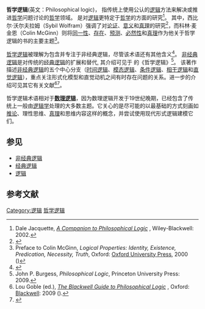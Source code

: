 '''哲学逻辑'''(英文：Philosophical logic)， 指传统上使用公认的[[逻辑|逻辑]]方法来解决或推进[[哲学|哲学]]问题讨论的[[哲学|哲学]]领域。  是对[[逻辑|逻辑]]更特定于[[哲学|哲学]]的方面的研究<ref>Dale Jacquette, ''[https://books.google.com/books?id=pzf7_sT58PUC&printsec=frontcover#v=onepage&q&f=false A Companion to Philosophical Logic] {{Wayback|url=https://books.google.com/books?id=pzf7_sT58PUC&printsec=frontcover#v=onepage&q&f=false |date=20200819200445 }}'', Wiley-Blackwell: 2002.</ref>。 其中，西比尔·沃尔夫拉姆（Sybil Wolfram）强调了对[[论证|论证]]、[[意义|意义]]和[[真理|真理]]的研究<ref>{{Cite book|title=Philosophical Logic: An Introduction|last=Wolfram|first=Sybil|publisher=Routledge: 1989|year=1989|isbn=0-415-02317-3}}</ref>，而科林·麦金恩（Colin McGinn）则将[[同一性|同一性]]、[[存在|存在]]、[[预测|预测]]、[[必然性|必然性]]和[[真理|真理]]作为他关于哲学逻辑的书的主要主题<ref>Preface to Colin McGinn, ''Logical Properties: Identity, Existence, Predication, Necessity, Truth'', Oxford: [[Oxford_University_Press|Oxford University Press]], 2000 ({{ISBN|0-19-926263-2}})</ref>。 

[[哲学逻辑|哲学逻辑]]被理解为包含并专注于非经典逻辑，尽管该术语还有其他含义<ref name="Burgess2009i">{{cite book|author=John P. Burgess|author-link=John P. Burgess|title=Philosophical logic|url=https://books.google.com/books?id=k32w3_wjBoYC&pg=PR7|year=2009|publisher=Princeton University Press|isbn=978-0-691-13789-6|pages=vii–viii|access-date=2021-07-01|archive-date=2020-08-06|archive-url=https://web.archive.org/web/20200806210429/https://books.google.com/books?id=k32w3_wjBoYC&pg=PR7|dead-url=no}}</ref>。 [[非经典逻辑|非经典逻辑]]是对传统的[[经典逻辑|经典逻辑]]的扩展和替代, 其介绍可见于 {{link-en|约翰·P·伯吉斯|John P. Burgess}} 的《哲学逻辑》<ref>John P. Burgess, ''Philosophical Logic'', Princeton University Press: 2009.</ref>。 该著作描述[[非经典逻辑|非经典逻辑]]的五个中心分支（[[时间逻辑|时间逻辑]]、[[模态逻辑|模态逻辑]]、[[条件逻辑|条件逻辑]]、[[相干逻辑|相干逻辑]]和[[直觉逻辑|直觉逻辑]]），重点关注形式化模型和直觉动机之间有时存在问题的关系。进一步的介绍可见其它有关文献<ref>Lou Goble (ed.), [https://books.google.com/books?id=aaO2f60YAwIC&dq=(The+Blackwell+Guide+to)+Philosophical+Logic&pg=PP1&ots=y5wP1HQkbh&source=bn&sig=gwaoap-A-Xxzx8daLihFbp2kdCk&hl=en&sa=X&oi=book_result&resnum=5&ct=result ''The Blackwell Guide to Philosophical Logic''] {{Wayback|url=https://books.google.com/books?id=aaO2f60YAwIC&dq=(The+Blackwell+Guide+to)+Philosophical+Logic&pg=PP1&ots=y5wP1HQkbh&source=bn&sig=gwaoap-A-Xxzx8daLihFbp2kdCk&hl=en&sa=X&oi=book_result&resnum=5&ct=result |date=20200818214838 }}, Oxford: [[Blackwell_Publishing|Blackwell]]: 2009 ({{ISBN|0-631-20693-0}}).</ref><ref>{{citation |title=Handbook of Philosophical Logic |editor1=Gabbay, Dov M. |editor2=Guenthner, Franz |url=https://www.springer.com/series/6024 |accessdate=2021-07-01 |archive-date=2016-09-03 |archive-url=https://web.archive.org/web/20160903051004/http://www.springer.com/series/6024 |dead-url=no }}</ref>。

哲学逻辑术语相对于'''[[数理逻辑|数理逻辑]]'''，因为数理逻辑开发于19世纪晚期，已经包含了传统上一般由[[逻辑学|逻辑学]]处理的大多数主题。它关心的是尽可能的以最基础的方式刻画如[[推论|推论]]、理性思维、[[真理|真理]]和思维内容这样的概念，并尝试使用现代形式逻辑建模它们。


{{cn|哲学逻辑並不关心与思维、情感、想象和类似事物相关的[[心理|心理]]过程。它只关心那些有能力为真和假的实体 — [[思维|思维]]、[[句子_(数理逻辑)|句子]]、[[命题|命题]]，並把這些概念應用在[[心灵哲学|心灵哲学]]和[[语言哲学|语言哲学]]上。[[弗雷格|弗雷格]]被认为是现代哲学逻辑的缔造者。}}

== 参见 ==
* [[非经典逻辑|非经典逻辑]]
* [[经典逻辑|经典逻辑]]
* [[逻辑|逻辑]]

== 参考文献 ==
{{Reflist|2}}

{{分析哲學}}
{{語言哲學}}
{{邏輯}}
[[Category:逻辑|Category:逻辑]]
[[Category:哲学逻辑|]]
